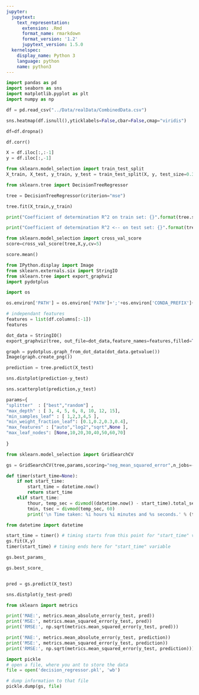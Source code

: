 ```yaml
---
jupyter:
  jupytext:
    text_representation:
      extension: .Rmd
      format_name: rmarkdown
      format_version: '1.2'
      jupytext_version: 1.5.0
  kernelspec:
    display_name: Python 3
    language: python
    name: python3
---
```


```python
import pandas as pd
import seaborn as sns
import matplotlib.pyplot as plt
import numpy as np
```

```python
df = pd.read_csv("../Data/realData/CombinedData.csv")
```

```python
sns.heatmap(df.isnull(),yticklabels=False,cbar=False,cmap="viridis")
```

```python
df=df.dropna()
```

```python
df.corr()
```

```python
X = df.iloc[:,:-1]
y = df.iloc[:,-1]
```

```python
from sklearn.model_selection import train_test_split
X_train, X_test, y_train, y_test = train_test_split(X, y, test_size=0.3, random_state=0)
```

```python
from sklearn.tree import DecisionTreeRegressor
```

```python
tree = DecisionTreeRegressor(criterion="mse")
```

```python
tree.fit(X_train,y_train)
```

```python
print("Coefficient of determination R^2 on train set: {}".format(tree.score(X_train, y_train)))
```

```python
print("Coefficient of determination R^2 <-- on test set: {}".format(tree.score(X_test, y_test)))
```

```python
from sklearn.model_selection import cross_val_score
score=cross_val_score(tree,X,y,cv=5)
```

```python
score.mean()
```

```python
from IPython.display import Image  
from sklearn.externals.six import StringIO  
from sklearn.tree import export_graphviz
import pydotplus
```

```python
import os

os.environ['PATH'] = os.environ['PATH']+';'+os.environ['CONDA_PREFIX']+r"\Library\bin\graphviz"
```

```python
# independant features
features = list(df.columns[:-1])
features
```

```python
dot_data = StringIO()  
export_graphviz(tree, out_file=dot_data,feature_names=features,filled=True,rounded=True)

graph = pydotplus.graph_from_dot_data(dot_data.getvalue())  
Image(graph.create_png())
```

```python
prediction = tree.predict(X_test)
```

```python
sns.distplot(prediction-y_test)
```

```python
sns.scatterplot(prediction,y_test)
```

```python
params={
"splitter"  : ["best","random"] ,
"max_depth" : [ 3, 4, 5, 6, 8, 10, 12, 15],
"min_samples_leaf" : [ 1,2,3,4,5 ],
"min_weight_fraction_leaf": [0.1,0.2,0.3,0.4],
"max_features" : ["auto","log2","sqrt",None ],
"max_leaf_nodes": [None,10,20,30,40,50,60,70]
    
}
```

```python
from sklearn.model_selection import GridSearchCV
```

```python
gs = GridSearchCV(tree,params,scoring="neg_mean_squared_error",n_jobs=-1,cv=10,verbose=3)
```

```python
def timer(start_time=None):
    if not start_time:
        start_time = datetime.now()
        return start_time
    elif start_time:
        thour, temp_sec = divmod((datetime.now() - start_time).total_seconds(), 3600)
        tmin, tsec = divmod(temp_sec, 60)
        print('\n Time taken: %i hours %i minutes and %s seconds.' % (thour, tmin, round(tsec, 2)))
```

```python
from datetime import datetime

start_time = timer() # timing starts from this point for "start_time" variable
gs.fit(X,y)
timer(start_time) # timing ends here for "start_time" variable
```

```python
gs.best_params_
```

```python
gs.best_score_
```

```python

```

```python
pred = gs.predict(X_test)
```

```python
sns.distplot(y_test-pred)
```

```python
from sklearn import metrics
```

```python
print('MAE:', metrics.mean_absolute_error(y_test, pred))
print('MSE:', metrics.mean_squared_error(y_test, pred))
print('RMSE:', np.sqrt(metrics.mean_squared_error(y_test, pred)))
```

```python
print('MAE:', metrics.mean_absolute_error(y_test, prediction))
print('MSE:', metrics.mean_squared_error(y_test, prediction))
print('RMSE:', np.sqrt(metrics.mean_squared_error(y_test, prediction)))
```

```python
import pickle
# open a file, where you ant to store the data
file = open('decision_regressor.pkl', 'wb')

# dump information to that file
pickle.dump(gs, file)
```

```python

```

```python

```
